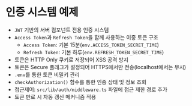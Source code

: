 # 인증 시스템 예제

- `JWT` 기반의 서버 컴포넌트 전용 인증 시스템
- `Access Token`과 `Refresh Token`을 함께 사용하는 이중 토큰 구조
  - `Access Token`: 기본 15분(`env.ACCESS_TOKEN_SECRET_TIME`)
  - `Refresh Token`: 기본 하루(`env.REFRESH_TOKEN_SECRET_TIME`)
- 토큰은 HTTP Only 쿠키로 저장되어 XSS 공격 방지
- 토큰은 Secure 플래그가 설정되어 HTTPS에서만 전송(localhost에서는 무시)
- `.env`를 통한 토큰 비밀키 관리
- `checkAuthorization()` 함수를 통한 인증 상태 및 정보 조회
- 접근제어: `src/lib/auth/middleware.ts` 파일에 접근 제한 경로 추가
- 토큰 만료 시 자동 갱신 메커니즘 적용
